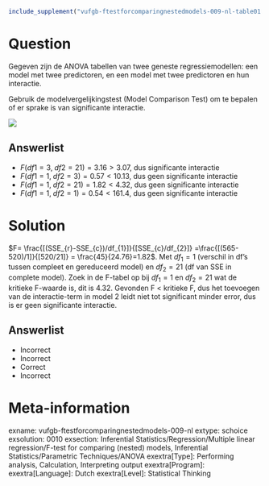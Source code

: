 ```r
include_supplement("vufgb-ftestforcomparingnestedmodels-009-nl-table01.jpg", recursive = TRUE)
```

Question
========

Gegeven zijn de ANOVA tabellen van twee geneste regressiemodellen: een model met twee predictoren, en een model met twee predictoren en hun interactie. 

Gebruik de modelvergelijkingstest (Model Comparison Test) om te bepalen of er sprake is van significante interactie.

![](vufgb-ftestforcomparingnestedmodels-009-nl-table01.jpg)
  
Answerlist
----------
* $F(df1=3, \; df2=21)= 3.16 > 3.07$, dus significante interactie
* $F(df1=1, \; df2=3)= 0.57 <10.13$, dus geen significante interactie
* $F(df1=1, \; df2=21)= 1.82 < 4.32$, dus geen significante interactie
* $F(df1=1, \; df2=1)= 0.54 < 161.4$, dus geen significante interactie

Solution
========

$F= \frac{[(SSE_{r}-SSE_{c})/df_{1}]}{[SSE_{c}/df_{2}]} =\frac{[(565-520)/1]}{[520/21]} = \frac{45}{24.76}=1.82$. Met $df_{1}=1$ (verschil in df’s tussen compleet en gereduceerd model) en $df_{2}=21$ (df van SSE in complete model). Zoek in de F-tabel op bij $df_{1}=1$ en $df_{2}=21$ wat de kritieke F-waarde is, dit is 4.32. Gevonden F < kritieke F, dus het toevoegen van de interactie-term in model 2 leidt niet tot significant minder error, dus is er geen significante interactie.

Answerlist
----------
* Incorrect
* Incorrect
* Correct
* Incorrect

Meta-information
================
exname: vufgb-ftestforcomparingnestedmodels-009-nl
extype: schoice
exsolution: 0010
exsection: Inferential Statistics/Regression/Multiple linear regression/F-test for comparing (nested) models, Inferential Statistics/Parametric Techniques/ANOVA
exextra[Type]: Performing analysis, Calculation, Interpreting output
exextra[Program]: 
exextra[Language]: Dutch
exextra[Level]: Statistical Thinking
